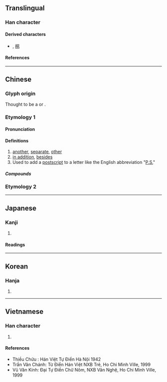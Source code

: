 {{also|叧|加|叻}}
{{character info}}
==Translingual==
{{stroke order|strokes=5}}

===Han character===
{{Han char|rn=30|rad=口|as=02|sn=5|four=60427|canj=RKS|ids=⿱口力}}

====Derived characters====
* {{lang|und|sc=Hani|[[拐]]}},<!-- Japanese form slightly simplified --> [[柺]]

====References====
{{Han ref|kx=0172.010|dkj=03235|dj=0382.030|hdz=10574.050|uh=53E6}}

----

==Chinese==
{{zh-forms|alt=叧}}

===Glyph origin===
Thought to be a {{liushu|p}} or {{Han compound|口|t1=|力|ls=ic}}.

===Etymology 1===

====Pronunciation====
{{zh-pron
|m=lìng
|c=ling6
|h=pfs=nang
|mn=lēng
|mc=
|oc=y
|ma=y
|cat=a,adv
}}

====Definitions====
{{zh-hanzi}}

# [[another]], [[separate]], [[other]]
# [[in addition]], [[besides]]
# Used to add a [[postscript]] to a letter like the English abbreviation "[[P.S.]]" {{attention|zh|needs check}}

=====Compounds=====
{{zh-der|孤另|另當別論|另眼相待|另起煙爨|另碼事|另結新歡|另眼相看|另闢蹊徑|另有|另起爐灶|另請高明|另一半|各門另戶|另立門戶|另眼看待|另具匠心|分另|另闢新徑|孤另另|另日|另巍巍|另謀發展|另外|另式|另搭架子|各衣另飯|另開生面|另行|另般|另眼|另有下文|另娶|另類|替另}}

{{zh-cat|Elementary}}

===Etymology 2===
{{zh-see|剮|v}}

----

==Japanese==

===Kanji===
{{ja-kanji|grade=|rs=口02}}

# {{rfdef|ja|sort=口02}}

====Readings====
{{ja-readings
|on=れい, りょう<りやう
|kun=わかれる, さく, べつの, べつに
}}

----

==Korean==

===Hanja===
{{ko-hanja|령}}

# {{rfdef|ko|sort=口02}}

----

==Vietnamese==

===Han character===
{{vi-readings|reading=[[lánh]], [[lính]], [[liếng]], [[tránh]]|rs=口02}}

# {{rfdef|vi|sort=口02}}

====References====
* Thiều Chửu : Hán Việt Tự Điển Hà Nội 1942
* Trần Văn Chánh: Từ Điển Hán Việt NXB Trẻ, Ho Chi Minh Ville, 1999
* Vũ Văn Kính: Đại Tự Điển Chữ Nôm, NXB Văn Nghệ, Ho Chi Minh Ville, 1999